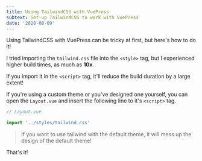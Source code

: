 ```yaml
---
title: Using TailwindCSS with VuePress
subtext: Set-up TailwindCSS to work with VuePress
date: '2020-08-09'
---
```


Using TailwindCSS with VuePress can be tricky at first, but here's how to do it!


I tried importing the `tailwind.css` file into the `<style>` tag, but I experienced higher build times, as much as **10x**.

If you import it in the `<script>` tag, it'll reduce the build duration by a large extent!

If you're using a custom theme or you've designed one yourself, you can open the `Layout.vue` and insert the following line to it's `<script>` tag.

```js
// Layout.vue

import '../styles/tailwind.css'
```

> If you want to use tailwind with the default theme, it will mess up the design of the default theme!

That's it!